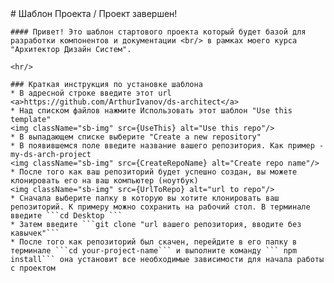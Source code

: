 



<Meta title="Материалы/ Начни здесь" />

<div className="sb-container">
  <div className='sb-section-title'>
    # Шаблон Проекта / Проект завершен!

    #### Привет! Это шаблон стартового проекта который будет базой для разработки компонентов и документации <br/> в рамках моего курса "Архитектор Дизайн Систем".

    <hr/>

    ### Краткая инструкция по установке шаблона
    * В адресной строке введите этот url <a>https://github.com/ArthurIvanov/ds-architect</a>
    * Над списком файлов нажмите Использовать этот шаблон "Use this template"
    <img className="sb-img" src={UseThis} alt="Use this repo"/>
    * В выпадающем списке выберите "Create a new repository"
    * В появившемся поле введите название вашего репозитория. Как пример - my-ds-arch-project
    <img className="sb-img" src={CreateRepoName} alt="Create repo name"/>
    * После того как ваш репозиторий будет успешно создан, вы можете клонировать его на ваш компьютер (ноутбук)
    <img className="sb-img" src={UrlToRepo} alt="url to repo"/>
    * Сначала выберите папку в которую вы хотите клонировать ваш репозиторий. К примеру можно сохранить на рабочий стол. В терминале введите ```cd Desktop ```
    * Затем введите ```git clone "url вашего репозитория, вводите без кавычек"```
    * После того как репозиторий был скачен, перейдите в его папку в терминале ```cd your-project-name``` и выполните команду ``` npm install``` она установит все необходимые зависимости для начала работы с проектом


  </div>
  
</div>

<style>
  {`
    .sb-img {
        width: 60%;
    }

    .sb-container {
        margin-bottom: 48px;
        max-width: 900px;
  }

    .sb-section {
        width: 100%;
        display: flex;
        flex-direction: row;
        gap: 20px;
  }

  img {
    object-fit: cover;
    border-radius: 8px;
    overflow: hidden;
    border: 1px #F7F8F9 solid;
    box-shadow: 0px 2px 24px 0px rgba(34, 49, 69, 0.08);
  }

  `}
</style>
